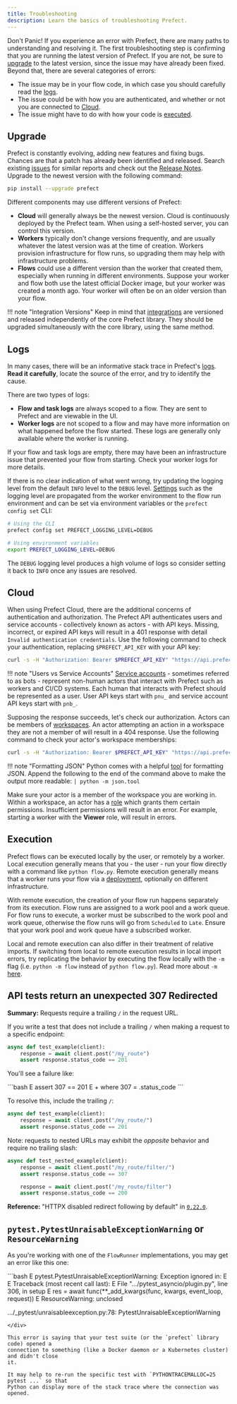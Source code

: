 ```yaml
---
title: Troubleshooting
description: Learn the basics of troubleshooting Prefect.
---
```


Don't Panic! If you experience an error with Prefect, there are many paths to understanding and resolving it. The first troubleshooting step is confirming that you are running the latest version of Prefect. If you are not, be sure to [upgrade](#upgrade) to the latest version, since the issue may have already been fixed. Beyond that, there are several categories of errors:

* The issue may be in your flow code, in which case you should carefully read the [logs](#logs).
* The issue could be with how you are authenticated, and whether or not you are connected to [Cloud](#cloud).
* The issue might have to do with how your code is [executed](#execution).

## Upgrade

Prefect is constantly evolving, adding new features and fixing bugs. Chances are that a patch has already been identified and released. Search existing [issues](https://github.com/PrefectHQ/prefect/issues) for similar reports and check out the [Release Notes](https://github.com/PrefectHQ/prefect/blob/main/RELEASE-NOTES.md). Upgrade to the newest version with the following command:

```bash
pip install --upgrade prefect
```

Different components may use different versions of Prefect:

* **Cloud** will generally always be the newest version. Cloud is continuously deployed by the Prefect team. When using a self-hosted server, you can control this version.
* **Workers** typically don't change versions frequently, and are usually whatever the latest version was at the time of creation. Workers provision infrastructure for flow runs, so upgrading them may help with infrastructure problems.
* **Flows** could use a different version than the worker that created them, especially when running in different environments. Suppose your worker and flow both use the latest official Docker image, but your worker was created a month ago. Your worker will often be on an older version than your flow.

!!! note "Integration Versions"
    Keep in mind that [integrations](/3.0rc/integrations/) are versioned and released independently of the core Prefect library. They should be upgraded simultaneously with the core library, using the same method.

## Logs

In many cases, there will be an informative stack trace in Prefect's [logs](/3.0rc/develop/observe-workflows/logging/). **Read it carefully**, locate the source of the error, and try to identify the cause.

There are two types of logs:

* **Flow and task logs** are always scoped to a flow. They are sent to Prefect and are viewable in the UI.
* **Worker logs** are not scoped to a flow and may have more information on what happened before the flow started. These logs are generally only available where the worker is running.

If your flow and task logs are empty, there may have been an infrastructure issue that prevented your flow from starting. Check your worker logs for more details.

If there is no clear indication of what went wrong, try updating the logging level from the default `INFO` level to the `DEBUG` level. [Settings](/3.0rc/api-ref/prefect/settings/) such as the logging level are propagated from the worker environment to the flow run environment and can be set via environment variables or the `prefect config set` CLI:

```bash
# Using the CLI
prefect config set PREFECT_LOGGING_LEVEL=DEBUG

# Using environment variables
export PREFECT_LOGGING_LEVEL=DEBUG
```

The `DEBUG` logging level produces a high volume of logs so consider setting it back to `INFO` once any issues are resolved.

## Cloud

When using Prefect Cloud, there are the additional concerns of authentication and authorization. The Prefect API authenticates users and service accounts - collectively known as actors - with API keys. Missing, incorrect, or expired API keys will result in a 401 response with detail `Invalid authentication credentials`. Use the following command to check your authentication, replacing `$PREFECT_API_KEY` with your API key:

```bash
curl -s -H "Authorization: Bearer $PREFECT_API_KEY" "https://api.prefect.cloud/api/me/"
```

!!! note "Users vs Service Accounts"
    [Service accounts](/3.0rc/cloud/manage-users/service-accounts/) - sometimes referred to as bots - represent non-human actors that interact with Prefect such as workers and CI/CD systems. Each human that interacts with Prefect should be represented as a user. User API keys start with `pnu_` and service account API keys start with `pnb_`.

Supposing the response succeeds, let's check our authorization. Actors can be members of [workspaces](/3.0rc/cloud/workspaces/). An actor attempting an action in a workspace they are not a member of will result in a 404 response. Use the following command to check your actor's workspace memberships:

```bash
curl -s -H "Authorization: Bearer $PREFECT_API_KEY" "https://api.prefect.cloud/api/me/workspaces"
```

!!! note "Formatting JSON"
    Python comes with a helpful [tool](https://docs.python.org/3/library/json.html#module-json.tool) for formatting JSON. Append the following to the end of the command above to make the output more readable: `| python -m json.tool`

Make sure your actor is a member of the workspace you are working in. Within a workspace, an actor has a [role](/3.0rc/cloud/manage-users/manage-roles/) which grants them certain permissions. Insufficient permissions will result in an error. For example, starting a worker with the **Viewer** role, will result in errors.

## Execution

Prefect flows can be executed locally by the user, or remotely by a worker. Local execution generally means that you - the user - run your flow directly with a command like `python flow.py`. Remote execution generally means that a worker runs your flow via a [deployment](/3.0rc/deploy/serve-workflows/), optionally on different infrastructure.

With remote execution, the creation of your flow run happens separately from its execution. Flow runs are assigned to a work pool and a work queue. For flow runs to execute, a worker must be subscribed to the work pool and work queue, otherwise the flow runs will go from `Scheduled` to `Late`. Ensure that your work pool and work queue have a subscribed worker.

Local and remote execution can also differ in their treatment of relative imports. If switching from local to remote execution results in local import errors, try replicating the behavior by executing the flow locally with the `-m` flag (i.e. `python -m flow` instead of `python flow.py`). Read more about `-m` [here](https://stackoverflow.com/a/62923810).

## API tests return an unexpected 307 Redirected

**Summary:** Requests require a trailing `/` in the request URL.

If you write a test that does not include a trailing `/` when making a request to a specific endpoint:

```python
async def test_example(client):
    response = await client.post("/my_route")
    assert response.status_code == 201
```

You'll see a failure like:

<div class="terminal">
```bash
E       assert 307 == 201
E        +  where 307 = <Response [307 Temporary Redirect]>.status_code
```
</div>

To resolve this, include the trailing `/`:

```python
async def test_example(client):
    response = await client.post("/my_route/")
    assert response.status_code == 201
```

Note: requests to nested URLs may exhibit the *opposite* behavior and require no trailing slash:

```python
async def test_nested_example(client):
    response = await client.post("/my_route/filter/")
    assert response.status_code == 307

    response = await client.post("/my_route/filter")
    assert response.status_code == 200
```

**Reference:** "HTTPX disabled redirect following by default" in [`0.22.0`](https://github.com/encode/httpx/blob/master/CHANGELOG.md#0200-13th-october-2021).

## `pytest.PytestUnraisableExceptionWarning` or `ResourceWarning`

As you're working with one of the `FlowRunner` implementations, you may get an
error like this one:

<div class="terminal">
```bash
E               pytest.PytestUnraisableExceptionWarning: Exception ignored in: <ssl.SSLSocket fd=-1, family=AddressFamily.AF_INET, type=SocketKind.SOCK_STREAM, proto=0>
E
E               Traceback (most recent call last):
E                 File ".../pytest_asyncio/plugin.py", line 306, in setup
E                   res = await func(**_add_kwargs(func, kwargs, event_loop, request))
E               ResourceWarning: unclosed <ssl.SSLSocket fd=10, family=AddressFamily.AF_INET, type=SocketKind.SOCK_STREAM, proto=0, laddr=('127.0.0.1', 60605), raddr=('127.0.0.1', 6443)>

.../_pytest/unraisableexception.py:78: PytestUnraisableExceptionWarning

```
</div>

This error is saying that your test suite (or the `prefect` library code) opened a
connection to something (like a Docker daemon or a Kubernetes cluster) and didn't close
it.

It may help to re-run the specific test with `PYTHONTRACEMALLOC=25 pytest ...` so that
Python can display more of the stack trace where the connection was opened.
